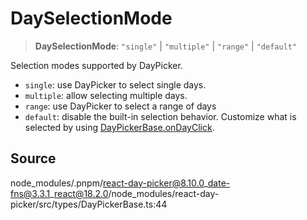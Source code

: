 # DaySelectionMode

<a id="undefined" name="undefined"></a>

> **DaySelectionMode**: `"single"` \| `"multiple"` \| `"range"` \| `"default"`

Selection modes supported by DayPicker.

- `single`: use DayPicker to select single days.
- `multiple`: allow selecting multiple days.
- `range`: use DayPicker to select a range of days
- `default`: disable the built-in selection behavior. Customize what is
  selected by using [DayPickerBase.onDayClick](/docs/api/main/interfaces/DayPickerBase.md#ondayclick).

## Source

node\_modules/.pnpm/react-day-picker@8.10.0\_date-fns@3.3.1\_react@18.2.0/node\_modules/react-day-picker/src/types/DayPickerBase.ts:44
